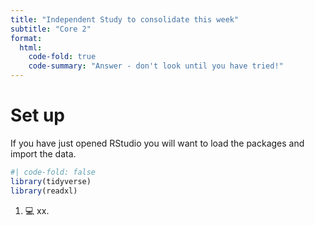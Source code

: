 ```yaml
---
title: "Independent Study to consolidate this week"
subtitle: "Core 2"
format:
  html:
    code-fold: true
    code-summary: "Answer - don't look until you have tried!"
---
```


# Set up

If you have just opened RStudio you will want to load the packages and import the data.

```r
#| code-fold: false
library(tidyverse)
library(readxl)
```

1.  💻 xx.

```r

 
```
